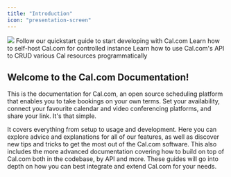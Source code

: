 ```yaml
---
title: "Introduction"
icon: "presentation-screen"
---
```


<img src="/images/i1440x910-pNoAmSPnktzZ_ecaypm.png" />


<CardGroup cols={2}>
    <Card href="/developing/local-development" title="Start developing" icon="rocket">
        Follow our quickstart guide to start developing with Cal.com
    </Card>
    <Card href="/self-hosting" title="Self Host" icon="server">
        Learn how to self-host Cal.com for controlled instance
    </Card>
    <Card href="/api-reference/v2" title="API" icon="code">
        Learn how to use Cal.com's API to CRUD various Cal resources programmatically
    </Card>
</CardGroup>


## Welcome to the Cal.com Documentation!

This is the documentation for Cal.com, an open source scheduling platform that enables you to take bookings on your own terms. Set your availability, connect your favourite calendar and video conferencing platforms, and share your link. It's that simple.

It covers everything from setup to usage and development. Here you can explore advice and explanations for all of our features, as well as discover new tips and tricks to get the most out of the Cal.com software. This also includes the more advanced documentation covering how to build on top of Cal.com both in the codebase, by API and more. These guides will go into depth on how you can best integrate and extend Cal.com for your needs.
